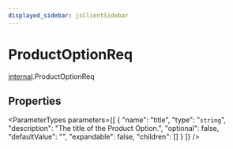 ```yaml
---
displayed_sidebar: jsClientSidebar
---
```



# ProductOptionReq

[internal](../../modules/internal.mdx).ProductOptionReq

## Properties

<ParameterTypes parameters={[
  {
    "name": "title",
    "type": "`string`",
    "description": "The title of the Product Option.",
    "optional": false,
    "defaultValue": "",
    "expandable": false,
    "children": []
  }
]} />
